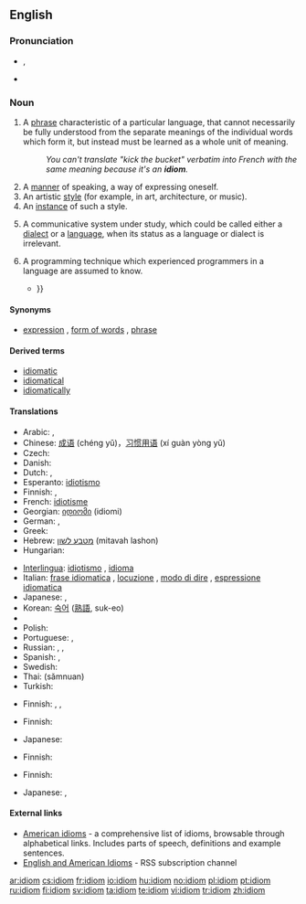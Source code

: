 ==English==

===Pronunciation===
* {{a|UK}} {{IPA|/ˈɪd.i.əm/}}, {{SAMPA|/"id.i.@m/}}
* {{audio|en-uk-idiom.ogg|Audio (GB)}}


===Noun===
{{en-noun}}

# A [[phrase]] characteristic of a particular language, that cannot necessarily be fully understood from the separate meanings of the individual words which form it, but instead must be learned as a whole unit of meaning.
#: ''You can't translate "kick the bucket" verbatim into French with the same meaning because it's an '''idiom'''.''
# A [[manner]] of speaking, a way of expressing oneself.
# An artistic [[style]] (for example, in art, architecture, or music).
# An [[instance]] of such a style.
# {{linguistics}} A communicative system under study, which could be called either a [[dialect]] or a [[language]], when its status as a language or dialect is irrelevant.
# {{programming}} A programming technique which experienced programmers in a language are assumed to know.
#* {{quote-book|2005|Magnus Lie Hetland|Beginning Python: From Novice to Professional|page=100|isbn=159059519X
|passage=I have to use the same assignment and call to raw_input in two places. How can I avoid that? I can use the <tt>while True/break</tt> '''idiom''': {{...}}}}

====Synonyms====
* {{sense|phrase}} [[expression]] {{qualifier|loosely}}, [[form of words]] {{qualifier|loosely}}, [[phrase]] {{qualifier|loosely}}

====Derived terms====
* [[idiomatic]]
* [[idiomatical]]
* [[idiomatically]]

====Translations====
{{trans-top|phrase that cannot be understood from its component words}}
* Arabic: {{Arab|[[اصطلاح|اِصْطِلاح]]}} {{IPAchar|(iṣṭalāħ)}} {{m}}, {{Arab|[[مصطلح|مُصْطَلَح]]}} {{IPAchar|(muṣṭálaħ)}} {{m}}
* Chinese: [[成语]] (chéng yǔ)，[[习惯用语]] (xí guàn yòng yǔ)
* Czech: {{t+|cs|idiom|m}}
* Danish: {{t-|da|idiom}}
* Dutch: {{t+|nl|idioom|n}}, {{t+|nl|taaleigen|n}}
* Esperanto: [[idiotismo]]
* Finnish: {{t+|fi|idiomi}}, {{t-|fi|sanonta}}
* French: [[idiotisme]] {{m}}<!--these mean "phrase", "expression" rather than "idiom": [[locution]] {{f}}, [[expression#French|expression]] {{f}}-->
* Georgian: [[იდიომი]] (idiomi)
* German: {{t+|de|Idiom|n}}, {{t+|de|Redewendung|f}}
* Greek: {{t+|el|ιδίωμα|n|tr=idíoma|sc=Grek}}
* Hebrew: [[מטבע לשון]] (mitavah lashon) {{m}}
* Hungarian: {{t|hu|idióma}}
{{trans-mid}}
* [[Interlingua]]: [[idiotismo]]<!--this translates "phrase", "expression" rather than "idiom": [[expression#Interlingua|expression]]-->, [[idioma]]
* Italian: [[frase idiomatica]] {{f}}, [[locuzione]] {{f}}, [[modo di dire]] {{m}}, [[espressione idiomatica]] {{f}}
* Japanese: {{t-|ja|熟語|tr=jukugo|sc=Jpan}}, {{t|ja|成句|tr=seiku|sc=Jpan}}
* Korean: [[숙어]] ([[熟語]], suk-eo)
* {{trreq|Persian}}
* Polish: {{t-|pl|idiom|m}}
* Portuguese: {{t+|pt|idioma|m}}, {{t+|pt|expressão idiomática|f}}
* Russian: {{t+|ru|идиома|f|sc=Cyrl}}, {{t-|ru|идиоматический оборот|m|sc=Cyrl}}, {{t-|ru|идиоматическое выражение|n|sc=Cyrl}}
* Spanish: {{t-|es|modismo|m}}, {{t-|es|frase hecha|f}}
* Swedish: {{t+|sv|idiom|n}}
* Thai: {{Thai|[[สำนวน]]}} (sămnuan)
* Turkish: {{t+|tr|deyim}}
{{trans-bottom}}

{{trans-top|manner of speaking}}
* Finnish: {{t-|fi|puhetapa}}, {{t|fi|puheenparsi}}, {{t+|fi|idiomi}}
{{trans-mid}}
{{trans-bottom}}

{{trans-top|distinct style of art, etc}}
* Finnish: {{t-|fi|käsiala}}
{{trans-mid}}
* Japanese: {{t|ja|様式|tr=yōshiki|sc=Jpan}}
{{trans-bottom}}

{{trans-top|instance of such style}}
* Finnish: {{t|fi|kädenjälki}}
{{trans-mid}}
{{trans-bottom}}

{{trans-top|linguistics: communicative system}}
* Finnish: {{t+|fi|kieli}}
{{trans-mid}}
* Japanese: {{t+|ja|方言|tr=hōgen|sc=Jpan}}, {{t|ja|訛り|tr=namari|sc=Jpan}}
{{trans-bottom}}

====External links====
* [http://www.sky-net-eye.com/eng/dictionary/english/idioms/american American idioms] - a comprehensive list of idioms, browsable through alphabetical links. Includes parts of speech, definitions and example sentences.
* [http://feedproxy.google.com/idiomatic English and American Idioms] - RSS subscription channel

[[ar:idiom]]
[[cs:idiom]]
[[fr:idiom]]
[[io:idiom]]
[[hu:idiom]]
[[no:idiom]]
[[pl:idiom]]
[[pt:idiom]]
[[ru:idiom]]
[[fi:idiom]]
[[sv:idiom]]
[[ta:idiom]]
[[te:idiom]]
[[vi:idiom]]
[[tr:idiom]]
[[zh:idiom]]